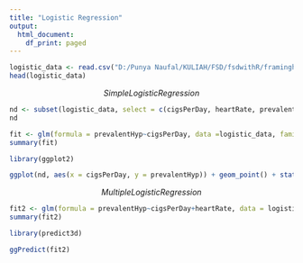 ```yaml
---
title: "Logistic Regression"
output:
  html_document:
    df_print: paged
---
```


```r
logistic_data <- read.csv("D:/Punya Naufal/KULIAH/FSD/fsdwithR/framingham.csv")
head(logistic_data)
```

$$Simple Logistic Regression$$

```r
nd <- subset(logistic_data, select = c(cigsPerDay, heartRate, prevalentHyp))
nd
```

```r
fit <- glm(formula = prevalentHyp~cigsPerDay, data =logistic_data, family = binomial)
summary(fit)
```

```r
library(ggplot2)
```

```r
ggplot(nd, aes(x = cigsPerDay, y = prevalentHyp)) + geom_point() + stat_smooth(method = "glm", method.args = list(family = binomial), se = FALSE)
```

$$Multiple Logistic Regression$$

```r
fit2 <- glm(formula = prevalentHyp~cigsPerDay+heartRate, data = logistic_data, family = binomial)
summary(fit2)
```

```r
library(predict3d)
```

```r
ggPredict(fit2)
```


